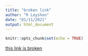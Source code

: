 ```yaml
---
title: "broken link"
author: "R Leyshon"
date: "01/11/2021"
output: html_document
---
```


```r
knitr::opts_chunk$set(echo = TRUE)
```

[this link is broken](some_broken_link.comz)
